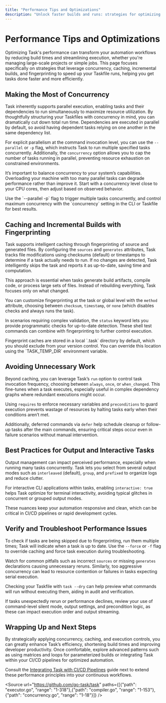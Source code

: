 ```yaml
---
title: "Performance Tips and Optimizations"
description: "Unlock faster builds and runs: strategies for optimizing Task's execution, leveraging concurrency, caching, and incremental builds to boost productivity on large and small projects."
---
```


# Performance Tips and Optimizations

Optimizing Task's performance can transform your automation workflows by reducing build times and streamlining execution, whether you're managing large-scale projects or simple jobs. This page focuses specifically on strategies that leverage concurrency, caching, incremental builds, and fingerprinting to speed up your Taskfile runs, helping you get tasks done faster and more efficiently.

## Making the Most of Concurrency

Task inherently supports parallel execution, enabling tasks and their dependencies to run simultaneously to maximize resource utilization. By thoughtfully structuring your Taskfiles with concurrency in mind, you can dramatically cut down total run time. Dependencies are executed in parallel by default, so avoid having dependent tasks relying on one another in the same dependency list.

For explicit parallelism at the command invocation level, you can use the `--parallel` or `-p` flag, which instructs Task to run multiple specified tasks concurrently. Additionally, the `concurrency` option allows you to cap the number of tasks running in parallel, preventing resource exhaustion on constrained environments.

It’s important to balance concurrency to your system’s capabilities. Overloading your machine with too many parallel tasks can degrade performance rather than improve it. Start with a concurrency level close to your CPU cores, then adjust based on observed behavior.

<Tip>
Use the `--parallel -p` flag to trigger multiple tasks concurrently, and control maximum concurrency with the `concurrency` setting in the CLI or Taskfile for best results.
</Tip>

## Caching and Incremental Builds with Fingerprinting

Task supports intelligent caching through fingerprinting of source and generated files. By configuring the `sources` and `generates` attributes, Task tracks file modifications using checksums (default) or timestamps to determine if a task actually needs to run. If no changes are detected, Task intelligently skips the task and reports it as up-to-date, saving time and computation.

This approach is essential when tasks generate build artifacts, compile code, or process large sets of files. Instead of rebuilding everything, Task focuses only on what changed.

You can customize fingerprinting at the task or global level with the `method` attribute, choosing between `checksum`, `timestamp`, or `none` (which disables checks and always runs the task).

In scenarios requiring complex validation, the `status` keyword lets you provide programmatic checks for up-to-date detection. These shell test commands can combine with fingerprinting to further control execution.

<Note>
Fingerprint caches are stored in a local `.task` directory by default, which you should exclude from your version control. You can override this location using the `TASK_TEMP_DIR` environment variable.
</Note>

## Avoiding Unnecessary Work

Beyond caching, you can leverage Task’s `run` option to control task invocation frequency, choosing between `always`, `once`, or `when_changed`. This fine-tunes when a task executes, especially useful in complex dependency graphs where redundant executions might occur.

Using `requires` to enforce necessary variables and `preconditions` to guard execution prevents wastage of resources by halting tasks early when their conditions aren’t met.

Additionally, deferred commands via `defer` help schedule cleanup or follow-up tasks after the main commands, ensuring critical steps occur even in failure scenarios without manual intervention.

## Best Practices for Output and Interactive Tasks

Output management can impact perceived performance, especially when running many tasks concurrently. Task lets you select from several output modes such as `interleaved` (default), `group`, and `prefixed` to organize logs and reduce clutter.

For interactive CLI applications within tasks, enabling `interactive: true` helps Task optimize for terminal interactivity, avoiding typical glitches in concurrent or grouped output modes.

These nuances keep your automation responsive and clean, which can be critical in CI/CD pipelines or rapid development cycles.

## Verify and Troubleshoot Performance Issues

To check if tasks are being skipped due to fingerprinting, run them multiple times; Task will indicate when a task is up to date. Use the `--force` or `-f` flag to override caching and force task execution during troubleshooting.

Watch for common pitfalls such as incorrect `sources` or missing `generates` declarations causing unnecessary reruns. Similarly, too aggressive concurrency can lead to resource contention or failures in tasks expecting serial execution.

Checking your Taskfile with `task --dry` can help preview what commands will run without executing them, aiding in audit and verification.

<Warning>
If tasks unexpectedly rerun or performance declines, review your use of command-level silent mode, output settings, and precondition logic, as these can impact execution order and output streaming.
</Warning>

## Wrapping Up and Next Steps

By strategically applying concurrency, caching, and execution controls, you can greatly enhance Task’s efficiency, shortening build times and improving developer productivity. Once comfortable, explore advanced patterns such as using matrices and loops for parameterized builds or integrating Task within your CI/CD pipelines for optimized automation.

Consult the [Integrating Task with CI/CD Pipelines](/guides/integrations-scenarios/ci-cd-automation) guide next to extend these performance principles into your continuous workflows.

<Source url="https://github.com/go-task/task" paths={[{"path": "executor.go", "range": "1-318"},{"path": "compiler.go", "range": "1-153"},{"path": "concurrency.go", "range": "1-18"}]} />
